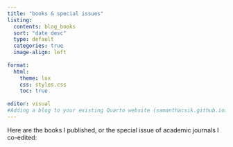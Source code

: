 ```yaml
---
title: "books & special issues"
listing:
  contents: blog_books
  sort: "date desc"
  type: default
  categories: true
  image-align: left
  
format:
  html:
    theme: lux
    css: styles.css
    toc: true
    
editor: visual
#Adding a blog to your existing Quarto website (samanthacsik.github.io)
---
```


Here are the books I published, or the special issue of academic journals I co-edited:
